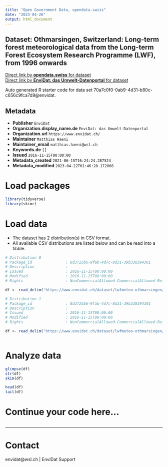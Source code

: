 ```yaml
---
title: "Open Government Data, opendata.swiss"
date: "2023-04-26"
output: html_document
---
```


## Dataset: Othmarsingen, Switzerland: Long-term forest meteorological data from the Long-term Forest Ecosystem Research Programme (LWF), from 1996 onwards



[Direct link by **opendata.swiss** for dataset](https://opendata.swiss/de/dataset/othmarsingen-switzerland-long-term-forest-meteorological-data-from-the-long-term-forest-ecosyst)<br>
[Direct link by **EnviDat: das Umwelt-Datenportal** for dataset](https://www.envidat.ch/#/metadata/lwfmeteo-othmarsingen)

Auto generated R starter code for data set 70a7c0f0-0ab9-4d31-b80c-c656c9fca7d9@envidat.

## Metadata

- **Publisher** `EnviDat`
- **Organization.display_name.de** `EnviDat: das Umwelt-Datenportal`
- **Organization.url** `https://www.envidat.ch/`
- **Maintainer** `Matthias Haeni`
- **Maintainer_email** `matthias.haeni@wsl.ch`
- **Keywords.de** `[]`
- **Issued** `2016-11-15T00:00:00`
- **Metadata_created** `2021-06-15T16:24:24.287524`
- **Metadata_modified** `2023-04-22T01:46:28.172008`


# Load packages

```r

library(tidyverse)
library(skimr)

```

# Load data

-   The dataset has 2 distribution(s) in CSV format.
-   All available CSV distributions are listed below and can be read into a tibble.

```r

# Distribution 0
# Package_id               : 8d3725b6-9fab-4d7c-8d31-39b338394301
# Description              : 
# Issued                   : 2016-11-15T00:00:00
# Modified                 : 2016-11-15T00:00:00
# Rights                   : NonCommercialAllowed-CommercialAllowed-ReferenceRequired

df <- read_delim('https://www.envidat.ch/dataset/lwfmeteo-othmarsingen/resource/5b4e810a-ce77-47dc-9e23-ba691ade9192')

# Distribution 1
# Package_id               : 8d3725b6-9fab-4d7c-8d31-39b338394301
# Description              : 
# Issued                   : 2016-11-15T00:00:00
# Modified                 : 2016-11-15T00:00:00
# Rights                   : NonCommercialAllowed-CommercialAllowed-ReferenceRequired

df <- read_delim('https://www.envidat.ch/dataset/lwfmeteo-othmarsingen/resource/f5f71a78-9574-4bcc-a326-4d455b6821a4')



```

# Analyze data

```r

glimpse(df)
str(df)
skim(df)

head(df)
tail(df)

```

# Continue your code here...

```r

```

------------------------------------------------------------------------

# Contact

envidat@wsl.ch | EnviDat Support
